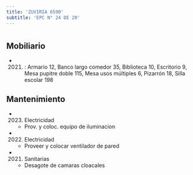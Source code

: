 ```yaml
---
title: 'ZUVIRIA 6590'
subtitle: 'EPC N° 24 DE 20'
---
```


#


## Mobiliario

*  (2021) : Armario 12, Banco largo comedor 35, Biblioteca 10, Escritorio 9, Mesa pupitre doble 115, Mesa usos múltiples 6, Pizarrón 18, Silla escolar 198 





## Mantenimiento

*  (2023) Electricidad 
    + Prov. y coloc. equipo de iluminacion

*  (2022) Electricidad 
    + Proveer y colocar ventilador de pared

*  (2021) Sanitarias 
    + Desagote de camaras cloacales



